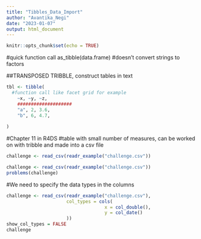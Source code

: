 ```yaml
---
title: "Tibbles_Data_Import"
author: "Avantika_Negi"
date: "2023-01-07"
output: html_document
---
```


```r
knitr::opts_chunk$set(echo = TRUE)
```

#quick function call
as_tibble(data.frame)
#doesn't convert strings to factors 

##TRANSPOSED TRIBBLE, construct tables in text 

```r
tbl <- tibble(
  #function call like facet grid for example 
    ~x, ~y, ~z, 
    ####################
    "a", 2, 3.6,
    "b", 6, 4.7,
  
)

```

#Chapter 11 in R4DS
#table with small number of measures, can be worked on with tribble and made into a csv file

```r
challenge <- read_csv(readr_example("challenge.csv"))
```


```r
challenge <- read_csv(readr_example("challenge.csv"))
problems(challenge)
```

#We need to specify the data types in the columns
```r
challenge <- read_csv(readr_example("challenge.csv"),
                      col_types = cols(
                                    x = col_double(),
                                    y = col_date()
                      ))
show_col_types = FALSE
challenge
```







